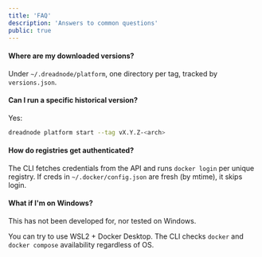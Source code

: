 ```yaml
---
title: 'FAQ'
description: 'Answers to common questions'
public: true
---
```


#### Where are my downloaded versions?

Under `~/.dreadnode/platform`, one directory per tag, tracked by `versions.json`.

#### Can I run a specific historical version?

Yes:
```bash
dreadnode platform start --tag vX.Y.Z-<arch>
```


#### How do registries get authenticated?

The CLI fetches credentials from the API and runs `docker login` per unique registry. If creds in `~/.docker/config.json` are fresh (by mtime), it skips login.

#### What if I'm on Windows?

This has not been developed for, nor tested on Windows.

You can try to use WSL2 + Docker Desktop. The CLI checks `docker` and `docker compose` availability regardless of OS.